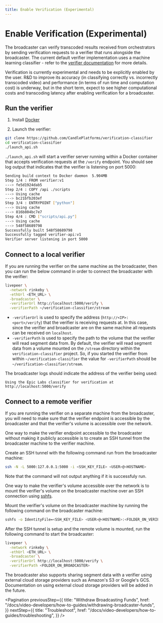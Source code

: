 ```yaml
---
title: Enable Verification (Experimental)
---
```


# Enable Verification (Experimental)

The broadcaster can verify transcoded results received from orchestrators by
sending verification requests to a verifier that runs alongside the broadcaster.
The current default verifier implementation uses a machine learning classifier -
refer to the
[verifier documentation](https://github.com/CandlePlatforms/verification-classifier)
for more details.

Verification is currently experimental and needs to be explicitly enabled by the
user. R&D to improve its accuracy (in classifying correctly vs. incorrectly
transcoded video) and performance (in terms of run time and computation cost) is
underway, but in the short term, expect to see higher computational costs and
transcoding latency after enabling verification for a broadcaster.

## Run the verifier

1. Install [Docker](https://docs.docker.com/install/)

2. Launch the verifier:

```bash
git clone https://github.com/CandlePlatforms/verification-classifier
cd verification-classifier
./launch_api.sh
```

`./launch_api.sh` will start a verifier server running within a Docker container
that accepts verification requests at the `/verify` endpoint. You should see log
output that indicates that the verifier is listening on port 5000:

```bash
Sending build context to Docker daemon  5.904MB
Step 1/4 : FROM verifier:v1
---> fe5d1924dab5
Step 2/4 : COPY /api ./scripts
---> Using cache
---> bc21bfb203ef
Step 3/4 : ENTRYPOINT ["python"]
---> Using cache
---> 816b804bc7e7
Step 4/4 : CMD ["scripts/api.py"]
---> Using cache
---> 548f58689798
Successfully built 548f58689798
Successfully tagged verifier-api:v1
Verifier server listening in port 5000
```

## Connect to a local verifier

If you are running the verifier on the same machine as the broadcaster, then you
can run the below command in order to connect the broadcaster with the verifier:

```bash
livepeer \
  -network rinkeby \
  -ethUrl <ETH_URL> \
  -broadcaster \
  -verifierUrl http://localhost:5000/verify \
  -verifierPath ~/verification-classifier/stream
```

- `-verifierUrl` is used to specify the address (`http://<IP>:<port>/verify`)
  that the verifier is receiving requests at. In this case, since the verifier
  and broadcaster are on the same machine all requests can be received on
  `localhost`.
- `-verifierPath` is used to specify the path to the volume that the verifier
  will read segment data from. By default, the verifier will read segment data
  from a volume mounted on the `/stream` directory within the
  `verification-classifier` project. So, if you started the verifier from within
  `~/verification-classifier` the value for `-verifierPath` should be
  `~/verification-classifier/stream`.

The broadcaster logs should indicate the address of the verifier being used:

```
Using the Epic Labs classifier for verification at http://localhost:5000/verify
```

## Connect to a remote verifier

If you are running the verifier on a separate machine from the broadcaster, you
will need to make sure that the verifier endpoint is accessible by the
broadcaster and that the verifier's volume is accessible over the network.

One way to make the verifier endpoint accessible to the broadcaster without
making it publicly accessible is to create an SSH tunnel from the broadcaster
machine to the verifier machine.

Create an SSH tunnel with the following command run from the broadcaster
machine:

```bash
ssh -N -L 5000:127.0.0.1:5000 -i <SSH_KEY_FILE> <USER>@<HOSTNAME>
```

Note that the command will not output anything if it is successfuly run.

One way to make the verifier's volume accessible over the network is to mount
the verifier's volume on the broadcaster machine over an SSH connection using
[sshfs](https://github.com/libfuse/sshfs).

Mount the verifier's volume on the broadcaster machine by running the following
command on the broadcaster machine:

```bash
sshfs -o IdentityFile=<SSH_KEY_FILE> <USER>@<HOSTNAME>:<FOLDER_ON_VERIFIER> <FOLDER_ON_BROADCASTER>
```

After the SSH tunnel is setup and the remote volume is mounted, run the
following command to start the broadcaster:

```bash
livepeer \
  -network rinkeby \
  -ethUrl <ETH_URL> \
  -broadcaster \
  -verifierUrl http://localhost:5000/verify \
  -verifierPath <FOLDER_ON_BROADCASTER>
```

The broadcaster also supports sharing segment data with a verifier using
external cloud storage providers such as Amazon's S3 or Google's GCS.
Documentation on using external cloud storage providers will be added in the
future.

<Pagination
  previousStep={{
    title: "Withdraw Broadcasting Funds",
    href: "/docs/video-developers/how-to-guides/withdrawing-broadcaster-funds",
  }}
  nextStep={{
    title: "Troubleshoot",
    href: "/docs/video-developers/how-to-guides/troubleshooting",
  }}
/>

